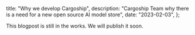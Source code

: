
  title: "Why we develop Cargoship",
  description: "Cargoship Team why there is a need for a new open source AI model store",
  date: "2023-02-03",
};

This blogpost is still in the works. We will publish it soon.

